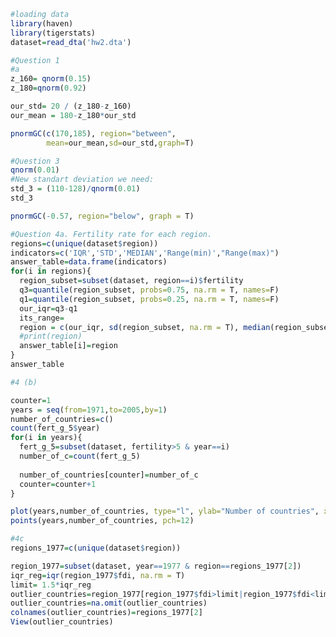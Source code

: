 ```{r}
#loading data
library(haven)
library(tigerstats)
dataset=read_dta('hw2.dta')
```


```{r}
#Question 1
#a
z_160= qnorm(0.15)
z_180=qnorm(0.92)

our_std= 20 / (z_180-z_160)
our_mean = 180-z_180*our_std

pnormGC(c(170,185), region="between",
        mean=our_mean,sd=our_std,graph=T)


```




```{r}
#Question 3
qnorm(0.01)
#New standart deviation we need:
std_3 = (110-128)/qnorm(0.01)
std_3
```

```{r}
pnormGC(-0.57, region="below", graph = T)
```

```{r}
#Question 4a. Fertility rate for each region.
regions=c(unique(dataset$region))
indicators=c('IQR','STD','MEDIAN','Range(min)',"Range(max)")
answer_table=data.frame(indicators)
for(i in regions){
  region_subset=subset(dataset, region==i)$fertility
  q3=quantile(region_subset, probs=0.75, na.rm = T, names=F)
  q1=quantile(region_subset, probs=0.25, na.rm = T, names=F)
  our_iqr=q3-q1
  its_range= 
  region = c(our_iqr, sd(region_subset, na.rm = T), median(region_subset, na.rm = T), range(region_subset, na.rm = T))
  #print(region)
  answer_table[i]=region
}
answer_table

```

```{r}
#4 (b)

counter=1
years = seq(from=1971,to=2005,by=1)
number_of_countries=c()
count(fert_g_5$year)
for(i in years){
  fert_g_5=subset(dataset, fertility>5 & year==i)
  number_of_c=count(fert_g_5)
  
  number_of_countries[counter]=number_of_c
  counter=counter+1
}

plot(years,number_of_countries, type="l", ylab="Number of countries", xlab="Year", main="Number of countres with fertility rate greater than 5 from 1971 to 2005")
points(years,number_of_countries, pch=12)


```

```{r}
#4c
regions_1977=c(unique(dataset$region))

region_1977=subset(dataset, year==1977 & region==regions_1977[2])
iqr_reg=iqr(region_1977$fdi, na.rm = T)
limit= 1.5*iqr_reg
outlier_countries=region_1977[region_1977$fdi>limit|region_1977$fdi<limit,]['country']
outlier_countries=na.omit(outlier_countries)
colnames(outlier_countries)=regions_1977[2]
View(outlier_countries)



```

